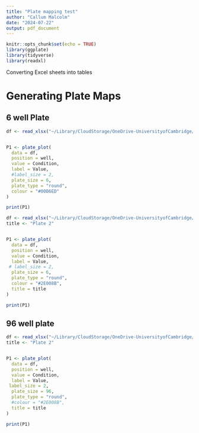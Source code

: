 ```yaml
---
title: "Plate mapping test"
author: "Callum Malcolm"
date: "2024-07-22"
output: pdf_document
---
```


```r
knitr::opts_chunk$set(echo = TRUE)
library(ggplate)
library(tidyverse)
library(readxl)

```


Converting Excel sheets into tables



# Generating Plate Maps


## 6 well Plate
```r
df <- read_xlsx("~/Library/CloudStorage/OneDrive-UniversityofCambridge/Turner Lab/Write up/Lab Notebook - Table excel files/241007_PM_1.xlsx", sheet = "Sheet1")


P1 <- plate_plot(
  data = df,
  position = well,
  value = Condition,
  label = Value,
  #label_size = 2,
  plate_size = 6,
  plate_type = "round",
  colour = "#00B6ED"
)

print(P1)
```

```r
df <- read_xlsx("~/Library/CloudStorage/OneDrive-UniversityofCambridge/Turner Lab/Write up/Lab Notebook - Table excel files/241007_PM_1.xlsx", sheet = "Sheet2")
title <- "Plate 2"


P1 <- plate_plot(
  data = df,
  position = well,
  value = Condition,
  label = Value,
 # label_size = 2,
  plate_size = 6,
  plate_type = "round",
  colour = "#2E008B",
  title = title
)

print(P1)
```


## 96 well plate

```r
df <- read_xlsx("~/Library/CloudStorage/OneDrive-UniversityofCambridge/Turner Lab/Write up/Lab Notebook - Table excel files/240719_PM.xlsx", sheet = "Sheet1")
title <- "Plate 2"


P1 <- plate_plot(
  data = df,
  position = well,
  value = Condition,
  label = Value,
 label_size = 2,
  plate_size = 96,
  plate_type = "round",
  #colour = "#2E008B",
  title = title
)

print(P1)
```

